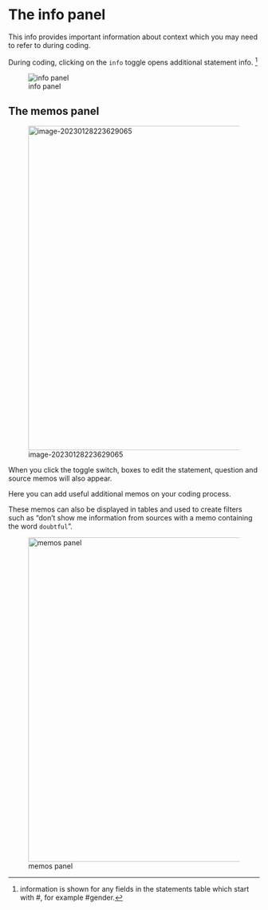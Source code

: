 # The info panel{#xinfo-pan} 

This info provides important information about context which you may need to refer to during coding.

During coding, clicking on the `info` toggle opens additional statement info. [^1]

[^1]: information is shown for any fields in the statements table which start with #, for example #gender.  

![info panel](_assets/sm559T6lUE.gif)

## The memos panel{#xmemos-panel}

![image-20230128223629065](_assets/image-20230128223629065.png){width=650}

When you click the toggle switch, boxes to edit the statement, question and source memos will also appear. 

Here you can add useful additional memos on your coding process.

These memos can also be displayed in tables and used to create filters such as "don't show me information from sources with a memo containing the word `doubtful`".

![memos panel](_assets/chrome_xXrp2x0TKw.png){width=650}

